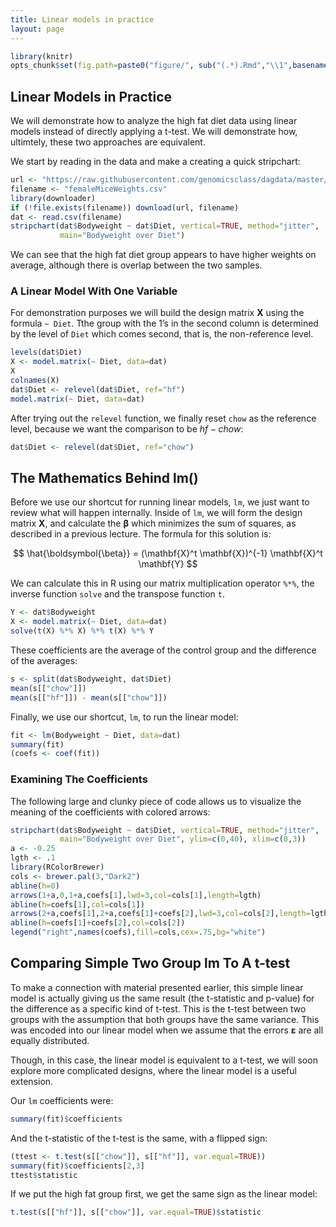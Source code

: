 ```yaml
---
title: Linear models in practice
layout: page
---
```


```r
library(knitr)
opts_chunk$set(fig.path=paste0("figure/", sub("(.*).Rmd","\\1",basename(knitr:::knit_concord$get('infile'))), "-"))
```

## Linear Models in Practice

We will demonstrate how to analyze the high fat diet data using linear models instead of directly applying a t-test. We will demonstrate how, ultimtely, these two approaches are equivalent. 

We start by reading in the data and make a creating a quick stripchart:

```r
url <- "https://raw.githubusercontent.com/genomicsclass/dagdata/master/inst/extdata/femaleMiceWeights.csv"
filename <- "femaleMiceWeights.csv"
library(downloader)
if (!file.exists(filename)) download(url, filename)
dat <- read.csv(filename)
stripchart(dat$Bodyweight ~ dat$Diet, vertical=TRUE, method="jitter",
           main="Bodyweight over Diet")
```

We can see that the high fat diet group appears to have higher weights on average, although there is overlap between the two samples.

### A Linear Model With One Variable

For demonstration purposes we will build the design matrix $\mathbf{X}$ using the formula `~ Diet`. Tthe group with the 1's in the second column is determined by the level of `Diet` which comes second, that is, the non-reference level. 

```r
levels(dat$Diet)
X <- model.matrix(~ Diet, data=dat)
X
colnames(X)
dat$Diet <- relevel(dat$Diet, ref="hf")
model.matrix(~ Diet, data=dat)
```

After trying out the `relevel` function, we finally reset `chow` as the reference level, because we want the comparison to be $hf - chow$:

```r
dat$Diet <- relevel(dat$Diet, ref="chow")
```

## The Mathematics Behind lm()

Before we use our shortcut for running linear models, `lm`, we just want to review what will happen internally. Inside of `lm`, we will form the design matrix $\mathbf{X}$, and calculate the $\boldsymbol{\beta}$ which minimizes the sum of squares, as described in a previous lecture. The formula for this solution is:

$$ \hat{\boldsymbol{\beta}} = (\mathbf{X}^t \mathbf{X})^{-1} \mathbf{X}^t \mathbf{Y} $$

We can calculate this in R using our matrix multiplication operator `%*%`, the inverse function `solve` and the transpose function `t`.


```r
Y <- dat$Bodyweight
X <- model.matrix(~ Diet, data=dat)
solve(t(X) %*% X) %*% t(X) %*% Y
```

These coefficients are the average of the control group and the difference of the averages:


```r
s <- split(dat$Bodyweight, dat$Diet)
mean(s[["chow"]])
mean(s[["hf"]]) - mean(s[["chow"]])
```

Finally, we use our shortcut, `lm`, to run the linear model:

```r
fit <- lm(Bodyweight ~ Diet, data=dat)
summary(fit)
(coefs <- coef(fit))
```

### Examining The Coefficients

The following large and clunky piece of code allows us to visualize the meaning of the coefficients with colored arrows:

```r
stripchart(dat$Bodyweight ~ dat$Diet, vertical=TRUE, method="jitter",
           main="Bodyweight over Diet", ylim=c(0,40), xlim=c(0,3))
a <- -0.25
lgth <- .1
library(RColorBrewer)
cols <- brewer.pal(3,"Dark2")
abline(h=0)
arrows(1+a,0,1+a,coefs[1],lwd=3,col=cols[1],length=lgth)
abline(h=coefs[1],col=cols[1])
arrows(2+a,coefs[1],2+a,coefs[1]+coefs[2],lwd=3,col=cols[2],length=lgth)
abline(h=coefs[1]+coefs[2],col=cols[2])
legend("right",names(coefs),fill=cols,cex=.75,bg="white")
```

## Comparing Simple Two Group lm To A t-test

To make a connection with material presented earlier, this simple linear model is actually giving us the same result (the t-statistic and p-value) for the difference as a specific kind of t-test. This is the t-test between two groups with the assumption that both groups have the same variance. This was encoded into our linear model when we assume that the errors $\boldsymbol{\varepsilon}$ are all equally distributed.

Though, in this case, the linear model is equivalent to a t-test, we will soon explore more complicated designs, where the linear model is a useful extension.

Our `lm` coefficients were:

```r
summary(fit)$coefficients
```

And the t-statistic of the t-test is the same, with a flipped sign:

```r
(ttest <- t.test(s[["chow"]], s[["hf"]], var.equal=TRUE))
summary(fit)$coefficients[2,3]
ttest$statistic
```

If we put the high fat group first, we get the same sign as the linear model:

```r
t.test(s[["hf"]], s[["chow"]], var.equal=TRUE)$statistic
```

